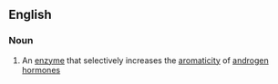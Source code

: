 ==English==

===Noun===
{{wikipedia}}
{{en-noun|-}}

#{{enzyme}} An [[enzyme]] that selectively increases the [[aromaticity]] of [[androgen]] [[hormone]]s